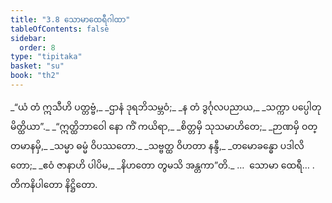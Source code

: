 ```yaml
---
title: "3.8 သောမာထေရီဂါထာ"
tableOfContents: false
sidebar:
  order: 8
type: "tipitaka"
basket: "su"
book: "th2"
---
```



<DynamicBreadcrumb />

<Division number="60" book="th2">

<Paragraph number="98" type="verses" book="th2">
_“ယံ တံ ဣသီဟိ ပတ္တဗ္ဗံ,_  
_ဌာနံ ဒုရဘိသမ္ဘဝံ;_  
_န တံ ဒွင်္ဂုလပညာယ,_  
_သက္ကာ ပပ္ပေါတုမိတ္ထိယာ”._  

</Paragraph>

</Division>
<Division number="61" book="th2">

<Paragraph number="99" type="verses" book="th2">
_“ဣတ္ထိဘာဝေါ နော ကိံ ကယိရာ,_  
_စိတ္တမှိ သုသမာဟိတေ;_  
_ဉာဏမှိ ဝတ္တမာနမှိ,_  
_သမ္မာ ဓမ္မံ ဝိပဿတော._  

</Paragraph>

</Division>
<Division number="62" book="th2">

<Paragraph number="100" type="verses" book="th2">
_သဗ္ဗတ္ထ ဝိဟတာ နန္ဒီ,_  
_တမောခန္ဓော ပဒါလိတော;_  
_ဧဝံ ဇာနာဟိ ပါပိမ,_  
_နိဟတော တွမသိ အန္တကာ”တိ._  


</Paragraph>
</Division>

<Paragraph number="101" type="center" book="th2">
…  သောမာ ထေရီ… .



</Paragraph>

<Paragraph number="102" type="center" book="th2">
တိကနိပါတော နိဋ္ဌိတော.
</Paragraph>